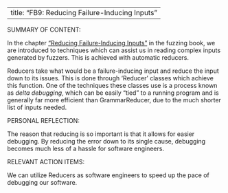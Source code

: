 

---
title: "FB9: Reducing Failure-Inducing Inputs"
---

SUMMARY OF CONTENT:

In the chapter ["Reducing Failure-Inducing Inputs"](https://www.fuzzingbook.org/html/Reducer.html) in the fuzzing book, we are introduced to techniques which can assist us in reading complex inputs generated by fuzzers. This is achieved with automatic reducers.

Reducers take what would be a failure-inducing input and reduce the input down to its issues. This is done through 'Reducer' classes which achieve this function. One of the techniques these classes use is a process known as *delta debugging*, which can be easily "tied" to a running program and is generally far more efficient than GrammarReducer, due to the much shorter list of inputs needed.




PERSONAL REFLECTION:

The reason that reducing is so important is that it allows for easier debugging. By reducing the error down to its single cause, debugging becomes much less of a hassle for software engineers.


RELEVANT ACTION ITEMS:

We can utilize Reducers as software engineers to speed up the pace of debugging our software.

